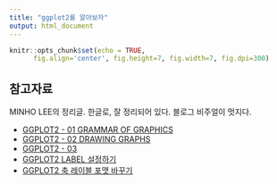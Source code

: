 ```yaml
---
title: "ggplot2를 알아보자"
output: html_document
---
```


```r
knitr::opts_chunk$set(echo = TRUE,
      fig.align='center', fig.height=7, fig.width=7, fig.dpi=300)
```





참고자료
----------

MINHO LEE의 정리글. 한글로, 잘 정리되어 있다. 블로그 비주얼이 멋지다.

* [GGPLOT2 - 01 GRAMMAR OF GRAPHICS](http://lumiamitie.github.io/r/visualization/ggplot2-01/)
* [GGPLOT2 - 02 DRAWING GRAPHS](http://lumiamitie.github.io/r/visualization/ggplot2-02/)
* [GGPLOT2 - 03](http://lumiamitie.github.io/r/visualization/ggplot2-03/)
* [GGPLOT2 LABEL 설정하기](http://lumiamitie.github.io/r/visualization/ggplot2-labs/)
* [GGPLOT2 축 레이블 포맷 바꾸기](http://lumiamitie.github.io/r/visualization/ggplot2-scale-label/)